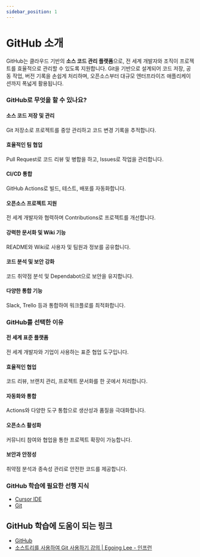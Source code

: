 ```yaml
---
sidebar_position: 1
---
```


# GitHub 소개

GitHub는 클라우드 기반의 **소스 코드 관리 플랫폼**으로, 전 세계 개발자와 조직이 프로젝트를 효율적으로 관리할 수 있도록 지원합니다. Git을 기반으로 설계되어 코드 저장, 공동 작업, 버전 기록을 손쉽게 처리하며, 오픈소스부터 대규모 엔터프라이즈 애플리케이션까지 폭넓게 활용됩니다.

### GitHub로 무엇을 할 수 있나요?

#### 소스 코드 저장 및 관리

Git 저장소로 프로젝트를 중앙 관리하고 코드 변경 기록을 추적합니다.

#### 효율적인 팀 협업

Pull Request로 코드 리뷰 및 병합을 하고, Issues로 작업을 관리합니다.

#### CI/CD 통합

GitHub Actions로 빌드, 테스트, 배포를 자동화합니다.

#### 오픈소스 프로젝트 지원

전 세계 개발자와 협력하며 Contributions로 프로젝트를 개선합니다.

#### 강력한 문서화 및 Wiki 기능

README와 Wiki로 사용자 및 팀원과 정보를 공유합니다.

#### 코드 분석 및 보안 강화

코드 취약점 분석 및 Dependabot으로 보안을 유지합니다.

#### 다양한 통합 기능

Slack, Trello 등과 통합하여 워크플로를 최적화합니다.

### GitHub를 선택한 이유

#### 전 세계 표준 플랫폼

전 세계 개발자와 기업이 사용하는 표준 협업 도구입니다.

#### 효율적인 협업

코드 리뷰, 브랜치 관리, 프로젝트 문서화를 한 곳에서 처리합니다.

#### 자동화와 통합

Actions와 다양한 도구 통합으로 생산성과 품질을 극대화합니다.

#### 오픈소스 활성화

커뮤니티 참여와 협업을 통한 프로젝트 확장이 가능합니다.

#### 보안과 안정성

취약점 분석과 종속성 관리로 안전한 코드를 제공합니다.

### GitHub 학습에 필요한 선행 지식

- [Cursor IDE](./../cursor/intro)
- [Git](./../git/intro)

## GitHub 학습에 도움이 되는 링크

- [GitHub](https://github.com/)
- [소스트리를 사용하여 Git 사용하기 강의 | Egoing Lee - 인프런](https://www.inflearn.com/course/git-%EA%B0%95%EC%A2%8C-%EC%83%9D%ED%99%9C%EC%BD%94%EB%94%A9#reviews)

